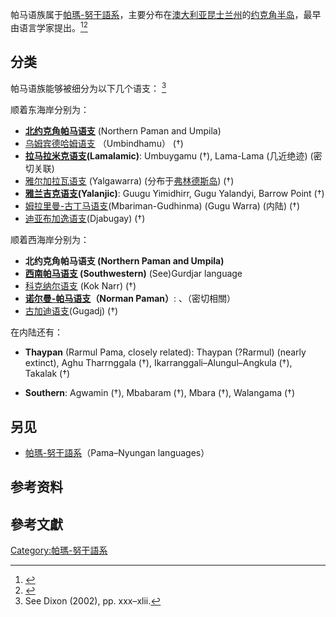 {{Infobox language family
|name        = 帕馬語族
|region      = [[澳大利亞|澳大利亞]][[昆士蘭州|昆士蘭州]][[约克角半岛|约克角半岛]]
|familycolor = Australian
|fam1        = [[帕瑪-努干語系|帕瑪-努干語系]]
|fam2        = 
|glotto      = pama1251
|glottorefname= Paman
|map         = Paman languages.png
|mapcaption  = 帕馬語族（綠色）和其他帕瑪-努干語系（棕褐色）
}}

帕马语族属于[[帕瑪-努干語系|帕瑪-努干語系]]，主要分布在[[澳大利亚|澳大利亚]][[昆士兰州|昆士兰州]]的[[约克角半岛|约克角半岛]]，最早由语言学家{{le|肯尼斯·黑尔|Kenneth L. Hale}}提出。<ref>{{Cite journal|title=Classification of Northern Paman Languages, Cape York Peninsula, Australia; A Research Report|url=https://archive.org/details/sim_oceanic-linguistics_winter-1964_3_2/page/248|last=Hale|first=Kenneth L.|authorlink=Kenneth L. Hale|journal=Oceanic Linguistics|publisher=Oceanic Linguistics, Vol. 3, No. 2|issue=2|doi=10.2307/3622881|year=1964|volume=3|pages=248–265|jstor=3622881}}</ref><ref>{{Cite journal|title=The Paman group of the Pama–Nyungan phylic family. Appendix to Languages of the World: Indo-Pacific Fascicle Six, by G.N. O'Grady, C. F. & F.M. Voegelin|last=Hale|first=Kenneth L.|authorlink=Kenneth L. Hale|journal=Anthropological Linguistics|issue=2|year=1966|volume=8|pages=162–197}}</ref> 

== 分类 ==
帕马语族能够被细分为以下几个语支：
<ref name="Dixon">See Dixon (2002), pp. xxx–xlii.</ref>

顺着东海岸分别为：
* '''[[北约克角帕马语支|北约克角帕马语支]]''' (Northern Paman and Umpila)
* [[乌姆宾德哈姆语支|乌姆宾德哈姆语支]] （Umbindhamu） (†)
* '''[[拉马拉米克语支|拉马拉米克语支]](Lamalamic)''': Umbuygamu (†), Lama-Lama (几近绝迹) (密切关联)
* [[雅尔加拉瓦语支|雅尔加拉瓦语支]] (Yalgawarra) (分布于[[弗林德斯岛|弗林德斯岛]]) (†)
* '''[[雅兰吉克语支|雅兰吉克语支]](Yalanjic)''': Guugu Yimidhirr, Gugu Yalandyi, Barrow Point (†)
* [[姆拉里曼-古丁马语支|姆拉里曼-古丁马语支]](Mbariman-Gudhinma) (Gugu Warra) (内陆) (†)
* [[迪亚布加逸语支|迪亚布加逸语支]](Djabugay) (†)
顺着西海岸分别为：
* '''北约克角帕马语支 (Northern Paman and Umpila) '''
* '''[[西南帕马语支|西南帕马语支]] (Southwestern)''' (See)Gurdjar language
* [[科克纳尔语支|科克纳尔语支]] (Kok Narr) (†)
* '''[[诺尔曼-帕马语支|诺尔曼-帕马语支]]（Norman Paman）''': {{le|葛地爾語|Gurdjar language}}、{{le|丘森特語|Kuthant language}}（密切相關）
* [[古加迪语支|古加迪语支]](Gugadj) (†)
在内陆还有：
* {{Anchor|Gugu Mini}}'''Thaypan''' (Rarmul Pama, closely related): Thaypan (?Rarmul) (nearly extinct), Aghu Tharrnggala (†), Ikarranggali–Alungul–Angkula (†), Takalak (†)
* '''Southern''': Agwamin (†), Mbabaram (†), Mbara (†), Walangama (†)

== 另见 ==
* [[帕瑪-努干語系|帕瑪-努干語系]]（Pama–Nyungan languages）

== 参考资料 ==
{{Reflist|2}}

==參考文獻==
{{refbegin}}
: {{Cite book|title=Australian Languages: Their Nature and Development|year=2002|author=[[R._M._W._Dixon|Dixon, R. M. W.]]}}
{{refend}}

{{tsl|en|Template:Pama–Nyungan languages|Paman}}

[[Category:帕瑪-努干語系|Category:帕瑪-努干語系]]